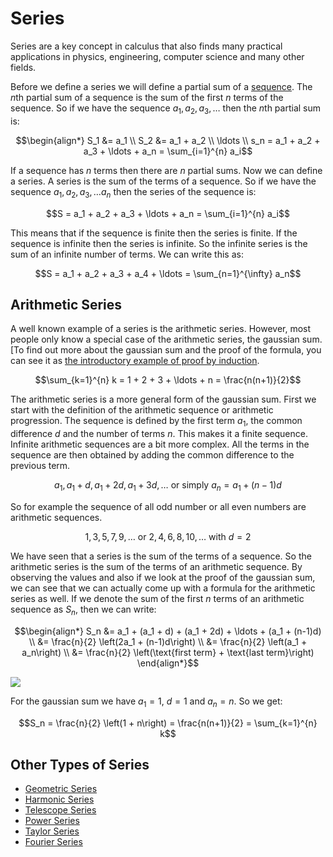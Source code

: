
# Series

Series are a key concept in calculus that also finds many practical applications in physics, engineering, computer science and many other fields. 

Before we define a series we will define a partial sum of a [sequence](/garden/maths/calculus/sequencesAndSeries/sequences). The $n$th partial sum of a sequence is the sum of the first $n$ terms of the sequence. So if we have the sequence $a_1, a_2, a_3, \ldots$ then the $n$th partial sum is:

```math
\begin{align*}
S_1 &= a_1 \\
S_2 &= a_1 + a_2 \\
\ldots \\
s_n = a_1 + a_2 + a_3 + \ldots + a_n = \sum_{i=1}^{n} a_i
```

If a sequence has $n$ terms then there are $n$ partial sums. Now we can define a series. A series is the sum of the terms of a sequence. So if we have the sequence $a_1, a_2, a_3, \ldots a_n$ then the series of the sequence is:

```math
S = a_1 + a_2 + a_3 + \ldots + a_n = \sum_{i=1}^{n} a_i
```

This means that if the sequence is finite then the series is finite. If the sequence is infinite then the series is infinite. So the infinite series is the sum of an infinite number of terms. We can write this as:

```math
S = a_1 + a_2 + a_3 + a_4 + \ldots = \sum_{n=1}^{\infty} a_n
```

## Arithmetic Series

A well known example of a series is the arithmetic series. However, most people only know a special case of the arithmetic series, the gaussian sum. [To find out more about the gaussian sum and the proof of the formula, you can see it as [the introductory example of proof by induction](/garden/maths/discrete/proofs#proof-by-induction). 

```math	
\sum_{k=1}^{n} k = 1 + 2 + 3 + \ldots + n = \frac{n(n+1)}{2}
```

The arithmetic series is a more general form of the gaussian sum. First we start with the definition of the arithmetic sequence or arithmetic progression. The sequence is defined by the first term $a_1$, the common difference $d$ and the number of terms $n$. This makes it a finite sequence. Infinite arithmetic sequences are a bit more complex. All the terms in the sequence are then obtained by adding the common difference to the previous term.

```math
a_1, a_1 + d, a_1 + 2d, a_1 + 3d, \ldots \text{ or simply } a_n = a_1 + (n-1)d
```

So for example the sequence of all odd number or all even numbers are arithmetic sequences. 

```math
1, 3, 5, 7, 9, \ldots \text{ or } 2, 4, 6, 8, 10, \ldots \text{ with } d=2
```

We have seen that a series is the sum of the terms of a sequence. So the arithmetic series is the sum of the terms of an arithmetic sequence. By observing the values and also if we look at the proof of the gaussian sum, we can see that we can actually come up with a formula for the arithmetic series as well. If we denote the sum of the first $n$ terms of an arithmetic sequence as $S_n$, then we can write:

```math
\begin{align*}
S_n &= a_1 + (a_1 + d) + (a_1 + 2d) + \ldots + (a_1 + (n-1)d) \\
&= \frac{n}{2} \left(2a_1 + (n-1)d\right) \\
&= \frac{n}{2} \left(a_1 + a_n\right) \\
&= \frac{n}{2} \left(\text{first term} + \text{last term}\right)
\end{align*}
```

<Image 
    src="/maths/arithmeticSeries.svg"
    caption="Visual derivation of the formula for the arithmetic series"
    width={500}
/>

For the gaussian sum we have $a_1=1$, $d=1$ and $a_n=n$. So we get:

```math
S_n = \frac{n}{2} \left(1 + n\right) = \frac{n(n+1)}{2} = \sum_{k=1}^{n} k
```

## Other Types of Series

- [Geometric Series](/garden/maths/calculus/sequencesAndSeries/convergence#geometric-series)
- [Harmonic Series](/garden/maths/calculus/sequencesAndSeries/convergence#harmonic-series)
- [Telescope Series](/garden/maths/calculus/sequencesAndSeries/convergence#telescope-series)
- [Power Series](/garden/maths/calculus/sequencesAndSeries/power)
- [Taylor Series](/garden/maths/calculus/sequencesAndSeries/taylor)
- [Fourier Series](/garden/maths/calculus/sequencesAndSeries/fourier)